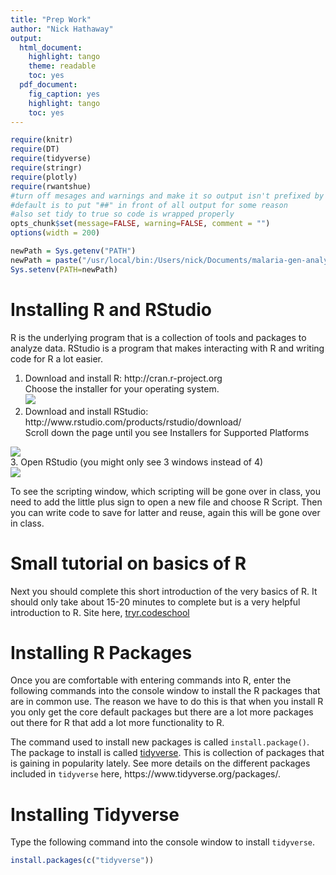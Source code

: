 ```yaml
---
title: "Prep Work"
author: "Nick Hathaway"
output:
  html_document:
    highlight: tango
    theme: readable
    toc: yes
  pdf_document:
    fig_caption: yes
    highlight: tango
    toc: yes
---
```

```r
require(knitr)
require(DT)
require(tidyverse)
require(stringr)
require(plotly)
require(rwantshue)
#turn off mesages and warnings and make it so output isn't prefixed by anything,
#default is to put "##" in front of all output for some reason
#also set tidy to true so code is wrapped properly 
opts_chunk$set(message=FALSE, warning=FALSE, comment = "")
options(width = 200)

newPath = Sys.getenv("PATH")
newPath = paste("/usr/local/bin:/Users/nick/Documents/malaria-gen-analysis/utils:/home/hathawan/hathaway/bin:", newPath,sep = "")
Sys.setenv(PATH=newPath)
```

# Installing R and RStudio

R is the underlying program that is a collection of tools and packages to analyze data. RStudio is a program that makes interacting with R and writing code for R a lot easier.  

1. Download and install R: http://cran.r-project.org  
Choose the installer for your operating system.  
![](Installing_R.png)  
2. Download and install RStudio: http://www.rstudio.com/products/rstudio/download/  
Scroll down the page until you see Installers for Supported Platforms  

![](Installing_RStudio.png)  
3. Open RStudio (you might only see 3 windows instead of 4)   
![](rStudioExample.png)   

To see the scripting window, which scripting will be gone over in class, you need to add the little plus sign to open a new file and choose R Script. Then you can write code to save for latter and reuse, again this will be gone over in class.  

# Small tutorial on basics of R
Next you should complete this short introduction of the very basics of R.  It should only take about 15-20 minutes to complete but is a very helpful introduction to R. Site here, [tryr.codeschool](http://tryr.codeschool.com/)

# Installing R Packages
Once you are comfortable with entering commands into R, enter the following commands into the console window to install the R packages that are in common use. The reason we have to do this is that when you install R you only get the core default packages but there are a lot more packages out there for R that add a lot more functionality to R.

The command used to install new packages is called `install.package()`. The package to install is called [tidyverse](https://www.tidyverse.org/). This is collection of packages that is gaining in popularity lately. See more details on the different packages included in `tidyverse` here, https://www.tidyverse.org/packages/. 

# Installing Tidyverse  
Type the following command into the console window to install `tidyverse`.  

```r
install.packages(c("tidyverse"))
```


